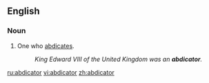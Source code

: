 ==English==

===Noun===
{{en-noun}}
# One who [[abdicate|abdicates]].
#:''King Edward VIII of the United Kingdom was an '''abdicator'''.''

[[ru:abdicator]]
[[vi:abdicator]]
[[zh:abdicator]]